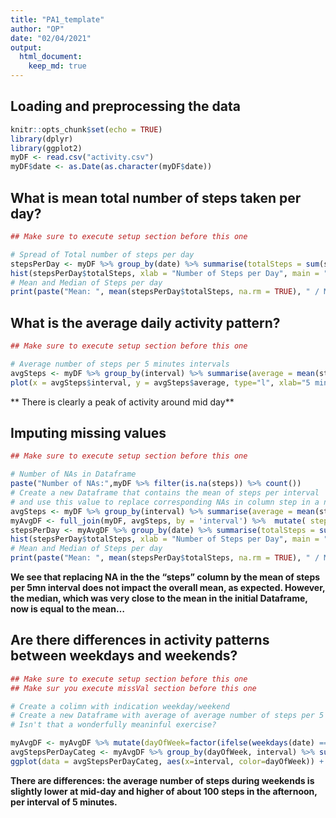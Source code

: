 ```yaml
---
title: "PA1_template"
author: "OP"
date: "02/04/2021"
output: 
  html_document:
    keep_md: true
---
```

## Loading and preprocessing the data
```r
knitr::opts_chunk$set(echo = TRUE)
library(dplyr)
library(ggplot2)
myDF <- read.csv("activity.csv")
myDF$date <- as.Date(as.character(myDF$date))

```

## What is mean total number of steps taken per day?
```r
## Make sure to execute setup section before this one 

# Spread of Total number of steps per day
stepsPerDay <- myDF %>% group_by(date) %>% summarise(totalSteps = sum(steps))
hist(stepsPerDay$totalSteps, xlab = "Number of Steps per Day", main = "Frequency of Number of steps per day")
# Mean and Median of Steps per day
print(paste("Mean: ", mean(stepsPerDay$totalSteps, na.rm = TRUE), " / Median: ", median(stepsPerDay$totalSteps, na.rm = TRUE)))

```

## What is the average daily activity pattern?
```r
## Make sure to execute setup section before this one

# Average number of steps per 5 minutes intervals
avgSteps <- myDF %>% group_by(interval) %>% summarise(average = mean(steps, na.rm = TRUE))  
plot(x = avgSteps$interval, y = avgSteps$average, type="l", xlab="5 mins Interval", ylab="Avg # of Steps", main = "Average daily activity pattern")
```

** There is clearly a peak of activity around mid day**

## Imputing missing values
```r
## Make sure to execute setup section before this one

# Number of NAs in Dataframe
paste("Number of NAs:",myDF %>% filter(is.na(steps)) %>% count())
# Create a new Dataframe that contains the mean of steps per interval
# and use this value to replace corresponding NAs in column step in a new DataFrame
avgSteps <- myDF %>% group_by(interval) %>% summarise(average = mean(steps, na.rm = TRUE)) 
myAvgDF <- full_join(myDF, avgSteps, by = 'interval') %>%  mutate( steps = coalesce(steps, average))
stepsPerDay <- myAvgDF %>% group_by(date) %>% summarise(totalSteps = sum(steps))
hist(stepsPerDay$totalSteps, xlab = "Number of Steps per Day", main = "Frequency of Number of steps per day")
# Mean and Median of Steps per day
print(paste("Mean: ", mean(stepsPerDay$totalSteps, na.rm = TRUE), " / Median: ", median(stepsPerDay$totalSteps, na.rm = TRUE)))

```
**We see that replacing NA in the the "steps" column by the mean of steps per 5mn interval does not impact the overall mean, as expected. However, the median, which was very close to the mean in the initial Dataframe, now is equal to the mean...**

## Are there differences in activity patterns between weekdays and weekends?
```r
## Make sure to execute setup section before this one
## Make sur you execute missVal section before this one

# Create a colimn with indication weekday/weekend
# Create a new Dataframe with average of average number of steps per 5 minutes intervals per weekdays or weekends
# Isn't that a wonderfully meaninful exercise?

myAvgDF <- myAvgDF %>% mutate(dayOfWeek=factor(ifelse(weekdays(date) == "dimanche" | weekdays(date) == "samedi", "weekend", "weekday")))
avgStepsPerDayCateg <- myAvgDF %>% group_by(dayOfWeek, interval) %>% summarise(averageSteps = mean(steps))
ggplot(data = avgStepsPerDayCateg, aes(x=interval, color=dayOfWeek)) + geom_line(aes(y = averageSteps)) + xlab("5 mn Interval") + ylab("Average Steps") + labs(title = "Avg Steps per Weekdays/Weekends per 5 mn Interval", color = "Days") + facet_wrap(. ~ dayOfWeek,  dir = "v")
```

**There are differences: the average number of steps during weekends is slightly lower at mid-day and higher of about 100 steps in the afternoon, per interval of 5 minutes.**
